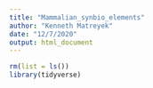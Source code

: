 ```yaml
---
title: "Mammalian_synbio_elements"
author: "Kenneth Matreyek"
date: "12/7/2020"
output: html_document
---
```


```r
rm(list = ls())
library(tidyverse)
```

```r



```

